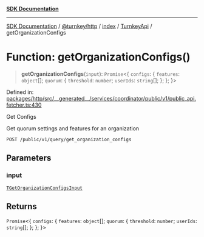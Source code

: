[**SDK Documentation**](../../../../../../README.mdx)

***

[SDK Documentation](../../../../../../packages.mdx) / [@turnkey/http](../../../../README.mdx) / [index](../../../README.mdx) / [TurnkeyApi](../README.mdx) / getOrganizationConfigs

# Function: getOrganizationConfigs()

> **getOrganizationConfigs**(`input`): `Promise`\<\{ `configs`: \{ `features`: `object`[]; `quorum`: \{ `threshold`: `number`; `userIds`: `string`[]; \}; \}; \}\>

Defined in: [packages/http/src/\_\_generated\_\_/services/coordinator/public/v1/public\_api.fetcher.ts:430](https://github.com/tkhq/sdk/blob/fd49bfe86475c8603b3eb385aa101efa36fa32fc/packages/http/src/__generated__/services/coordinator/public/v1/public_api.fetcher.ts#L430)

Get Configs

Get quorum settings and features for an organization

`POST /public/v1/query/get_organization_configs`

## Parameters

### input

[`TGetOrganizationConfigsInput`](../type-aliases/TGetOrganizationConfigsInput.mdx)

## Returns

`Promise`\<\{ `configs`: \{ `features`: `object`[]; `quorum`: \{ `threshold`: `number`; `userIds`: `string`[]; \}; \}; \}\>
